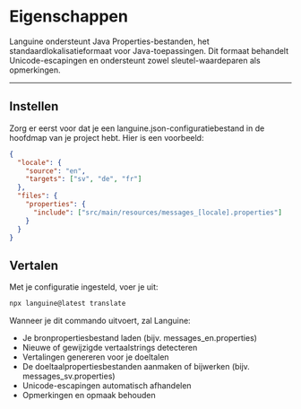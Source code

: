 # Eigenschappen

Languine ondersteunt Java Properties-bestanden, het standaardlokalisatieformaat voor Java-toepassingen. Dit formaat behandelt Unicode-escapingen en ondersteunt zowel sleutel-waardeparen als opmerkingen.

---

## Instellen

Zorg er eerst voor dat je een languine.json-configuratiebestand in de hoofdmap van je project hebt. Hier is een voorbeeld:

```json
{
  "locale": {
    "source": "en",
    "targets": ["sv", "de", "fr"]
  },
  "files": {
    "properties": {
      "include": ["src/main/resources/messages_[locale].properties"]
    }
  }
}
```

## Vertalen

Met je configuratie ingesteld, voer je uit:

```bash
npx languine@latest translate
```

Wanneer je dit commando uitvoert, zal Languine:

- Je bronpropertiesbestand laden (bijv. messages_en.properties)
- Nieuwe of gewijzigde vertaalstrings detecteren
- Vertalingen genereren voor je doeltalen
- De doeltaalpropertiesbestanden aanmaken of bijwerken (bijv. messages_sv.properties)
- Unicode-escapingen automatisch afhandelen
- Opmerkingen en opmaak behouden
